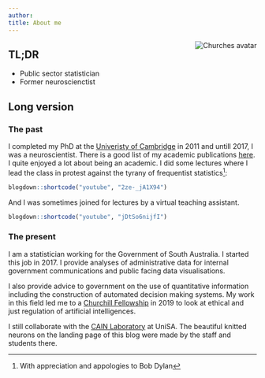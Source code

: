 ```yaml
---
author: 
title: About me
---
```


<img src="https://avatars0.githubusercontent.com/u/37358653?s=400&v=4" style="max-width:25%;min-width:40px;float:right;" alt="Churches avatar" />

## TL;DR
* Public sector statistician
* Former neuroscienctist

## Long version
### The past
I completed my PhD at the [Univeristy of Cambridge](https://www.autismresearchcentre.com/people_Churches) in 2011 and untill 2017, I was a neuroscientist. There is a good list of my academic publications [here](https://scholar.google.com/citations?user=nTXN-X8AAAAJ&hl=en). I quite enjoyed a lot about being an academic. I did some lectures where I lead the class in protest against the tyrany of frequentist statistics^[With appreciation and appologies to Bob Dylan]:

```r
blogdown::shortcode("youtube", "2ze-_jA1X94")
```

And I was sometimes joined for lectures by a virtual teaching assistant.

```r
blogdown::shortcode("youtube", "jDtSo6nijfI")
```

### The present
I am a statistician working for the Government of South Australia. I started this job in 2017. I provide analyses of administrative data for internal government communications and public facing data visualisations.

I also provide advice to government on the use of quantitative information including the construction of automated decision making systems. My work in this field led me to a [Churchill Fellowship](https://www.churchilltrust.com.au/fellows/detail/4329/Owen+Churches) in 2019 to look at ethical and just regulation of artificial intelligences.

I still collaborate with the [CAIN Laboratory](http://www.cain.science/) at UniSA. The beautiful knitted neurons on the landing page of this blog were made by the staff and students there. 


